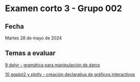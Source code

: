 # Examen corto 3 - Grupo 002 {.unnumbered}

## Fecha {.unnumbered}
Martes 28 de mayo de 2024

## Temas a evaluar {.unnumbered}
[9  dplyr - gramática para manipulación de datos](https://gf0604-procesamientodatosgeograficos.github.io/2024-i/09-dplyr.html)  

[10 ggplot2 y plotly - creación declarativa de gráficos interactivos](https://gf0604-procesamientodatosgeograficos.github.io/2024-i/10-ggplot2-plotly.html)